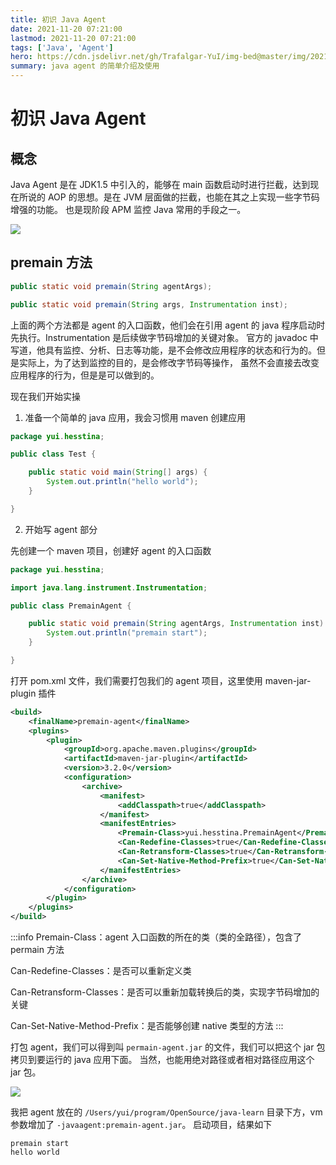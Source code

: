 ```yaml
---
title: 初识 Java Agent
date: 2021-11-20 07:21:00
lastmod: 2021-11-20 07:21:00
tags: ['Java', 'Agent']
hero: https://cdn.jsdelivr.net/gh/Trafalgar-YuI/img-bed@master/img/2021-02-25-01.jpg
summary: java agent 的简单介绍及使用
---
```


# 初识 Java Agent

## 概念

Java Agent 是在 JDK1.5 中引入的，能够在 main 函数启动时进行拦截，达到现在所说的 AOP 的思想。是在 JVM 层面做的拦截，也能在其之上实现一些字节码增强的功能。
也是现阶段 APM 监控 Java 常用的手段之一。

![](https://cdn.jsdelivr.net/gh/Trafalgar-YuI/img-bed@master/img/2021-11-20-01.jpg)

## premain 方法

```java
public static void premain(String agentArgs);

public static void premain(String args, Instrumentation inst);
```

上面的两个方法都是 agent 的入口函数，他们会在引用 agent 的 java 程序启动时先执行。Instrumentation 是后续做字节码增加的关键对象。
官方的 javadoc 中写道，他具有监控、分析、日志等功能，是不会修改应用程序的状态和行为的。但是实际上，为了达到监控的目的，是会修改字节码等操作，
虽然不会直接去改变应用程序的行为，但是是可以做到的。

现在我们开始实操

1. 准备一个简单的 java 应用，我会习惯用 maven 创建应用
```java
package yui.hesstina;

public class Test {

    public static void main(String[] args) {
        System.out.println("hello world");
    }

}
```

2. 开始写 agent 部分

先创建一个 maven 项目，创建好 agent 的入口函数

```java
package yui.hesstina;

import java.lang.instrument.Instrumentation;

public class PremainAgent {

    public static void premain(String agentArgs, Instrumentation inst) {
        System.out.println("premain start");
    }

}
```

打开 pom.xml 文件，我们需要打包我们的 agent 项目，这里使用 maven-jar-plugin 插件

```xml
<build>
    <finalName>premain-agent</finalName>
    <plugins>
        <plugin>
            <groupId>org.apache.maven.plugins</groupId>
            <artifactId>maven-jar-plugin</artifactId>
            <version>3.2.0</version>
            <configuration>
                <archive>
                    <manifest>
                        <addClasspath>true</addClasspath>
                    </manifest>
                    <manifestEntries>
                        <Premain-Class>yui.hesstina.PremainAgent</Premain-Class>
                        <Can-Redefine-Classes>true</Can-Redefine-Classes>
                        <Can-Retransform-Classes>true</Can-Retransform-Classes>
                        <Can-Set-Native-Method-Prefix>true</Can-Set-Native-Method-Prefix>
                    </manifestEntries>
                </archive>
            </configuration>
        </plugin>
    </plugins>
</build>
```

:::info
Premain-Class：agent 入口函数的所在的类（类的全路径），包含了 permain 方法

Can-Redefine-Classes：是否可以重新定义类

Can-Retransform-Classes：是否可以重新加载转换后的类，实现字节码增加的关键

Can-Set-Native-Method-Prefix：是否能够创建 native 类型的方法
:::

打包 agent，我们可以得到叫 `permain-agent.jar` 的文件，我们可以把这个 jar 包拷贝到要运行的 java 应用下面。
当然，也能用绝对路径或者相对路径应用这个 jar 包。

![](https://cdn.jsdelivr.net/gh/Trafalgar-YuI/img-bed@master/img/2021-11-20-02.jpg)

我把 agent 放在的 `/Users/yui/program/OpenSource/java-learn` 目录下方，vm 参数增加了 `-javaagent:premain-agent.jar`。
启动项目，结果如下

```shell
premain start
hello world
```





